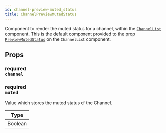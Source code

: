 ```yaml
---
id: channel-preview-muted_status
title: ChannelPreviewMutedStatus
---
```



Component to render the muted status for a channel, within the [`ChannelList`](./channel-list.mdx) component.
This is the default component provided to the prop [`PreviewMutedStatus`](./channel-list.mdx#previewmutedstatus) on the `ChannelList` component.

## Props

### <div class="label description required">required</div> `channel`

<Channel />

### <div class="label description required">required</div> `muted`

Value which stores the muted status of the Channel.

| Type    |
| ------- |
| Boolean |
